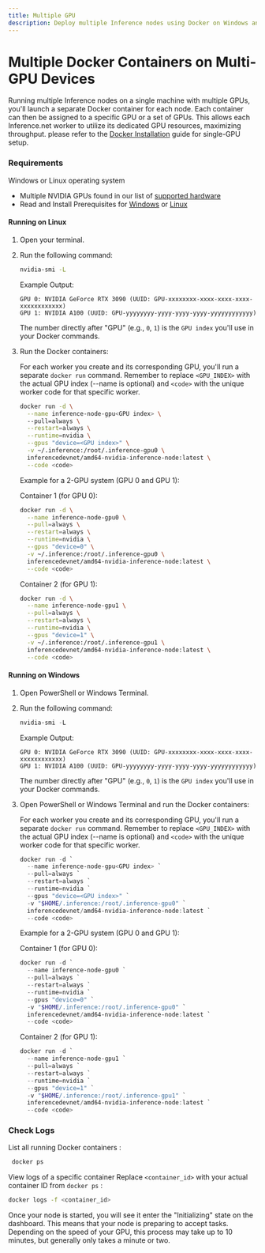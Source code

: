 ```yaml
---
title: Multiple GPU
description: Deploy multiple Inference nodes using Docker on Windows and Linux across multiple GPUs.
---
```


# Multiple Docker Containers on Multi-GPU Devices
Running multiple Inference nodes on a single machine with multiple GPUs, you'll launch a separate Docker container for each node. Each container can then be assigned to a specific GPU or a set of GPUs. This allows each Inference.net worker to utilize its dedicated GPU resources, maximizing throughput.
please refer to the [Docker Installation](/advanced/docker) guide for single-GPU setup.

### Requirements

 Windows or Linux operating system
* Multiple NVIDIA GPUs found in our list of [supported hardware](/getting-started/hardware)
* Read and Install Prerequisites for [Windows](/advanced/docker#windows-installation) or [Linux](/advanced/docker#linux-installation)

#### Running on Linux

1. Open your terminal.
2. Run the following command:
    ```bash
    nvidia-smi -L
    ```
    Example Output:

    ```
    GPU 0: NVIDIA GeForce RTX 3090 (UUID: GPU-xxxxxxxx-xxxx-xxxx-xxxx-xxxxxxxxxxxx)
    GPU 1: NVIDIA A100 (UUID: GPU-yyyyyyyy-yyyy-yyyy-yyyy-yyyyyyyyyyyy)
    ```
    The number directly after "GPU" (e.g., `0`, `1`) is the `GPU index` you'll use in your Docker commands.
3. Run the Docker containers:

    For each worker you create and its corresponding GPU, you'll run a separate `docker run` command. Remember to replace `<GPU_INDEX>` with the actual GPU index (--name is optional) and `<code>` with the unique worker code for that specific worker.
    ```bash
    docker run -d \
      --name inference-node-gpu<GPU index> \ 
      --pull=always \
      --restart=always \
      --runtime=nvidia \
      --gpus "device=<GPU index>" \
      -v ~/.inference:/root/.inference-gpu0 \
      inferencedevnet/amd64-nvidia-inference-node:latest \
      --code <code>
    ``` 
    Example for a 2-GPU system (GPU 0 and GPU 1):

    Container 1 (for GPU 0):

    ```bash
    docker run -d \
      --name inference-node-gpu0 \
      --pull=always \
      --restart=always \
      --runtime=nvidia \
      --gpus "device=0" \
      -v ~/.inference:/root/.inference-gpu0 \
      inferencedevnet/amd64-nvidia-inference-node:latest \
      --code <code>
    ```

    Container 2 (for GPU 1):

    ```bash
    docker run -d \
      --name inference-node-gpu1 \
      --pull=always \
      --restart=always \
      --runtime=nvidia \
      --gpus "device=1" \
      -v ~/.inference:/root/.inference-gpu1 \
      inferencedevnet/amd64-nvidia-inference-node:latest \
      --code <code>
    ```

#### Running on Windows

1.  Open PowerShell or Windows Terminal.
2.  Run the following command:
    ```powershell
    nvidia-smi -L
    ```
    Example Output:

    ```
    GPU 0: NVIDIA GeForce RTX 3090 (UUID: GPU-xxxxxxxx-xxxx-xxxx-xxxx-xxxxxxxxxxxx)
    GPU 1: NVIDIA A100 (UUID: GPU-yyyyyyyy-yyyy-yyyy-yyyy-yyyyyyyyyyyy)
    ```
    The number directly after "GPU" (e.g., `0`, `1`) is the `GPU index` you'll use in your Docker commands.

3.  Open PowerShell or Windows Terminal and run the Docker containers:

    For each worker you create and its corresponding GPU, you'll run a separate `docker run` command. Remember to replace `<GPU_INDEX>` with the actual GPU index (--name is optional) and `<code>` with the unique worker code for that specific worker.
    ```powershell
    docker run -d `
      --name inference-node-gpu<GPU index> `
      --pull=always `
      --restart=always `
      --runtime=nvidia `
      --gpus "device=<GPU index>" `
      -v "$HOME/.inference:/root/.inference-gpu0" `
      inferencedevnet/amd64-nvidia-inference-node:latest `
      --code <code>
    ```
    Example for a 2-GPU system (GPU 0 and GPU 1):

    Container 1 (for GPU 0):

    ```powershell
    docker run -d `
      --name inference-node-gpu0 `
      --pull=always `
      --restart=always `
      --runtime=nvidia `
      --gpus "device=0" `
      -v "$HOME/.inference:/root/.inference-gpu0" `
      inferencedevnet/amd64-nvidia-inference-node:latest `
      --code <code>
    ```

    Container 2 (for GPU 1):

    ```powershell
    docker run -d `
      --name inference-node-gpu1 `
      --pull=always `
      --restart=always `
      --runtime=nvidia `
      --gpus "device=1" `
      -v "$HOME/.inference:/root/.inference-gpu1" `
      inferencedevnet/amd64-nvidia-inference-node:latest `
      --code <code>
    ```

### Check Logs 
List all running Docker containers :
```bash
 docker ps
```  
View logs of a specific container Replace `<container_id>` with your actual container ID from `docker ps` :

```bash
docker logs -f <container_id>
```

Once your node is started, you will see it enter the "Initializing" state on the dashboard. This means that your node is preparing to accept tasks. Depending on the speed of your GPU, this process may take up to 10 minutes, but generally only takes a minute or two.
